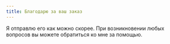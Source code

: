 ```yaml
---
title: Благодарю за ваш заказ
---
```



Я отправлю его как можно скорее. При возникновении любых вопросов вы можете <ContactsButton><A>обратиться ко мне за помощью</A></ContactsButton>.

<Box mt={5}>
  <ImageBlock image="thankyou" />
</Box>
